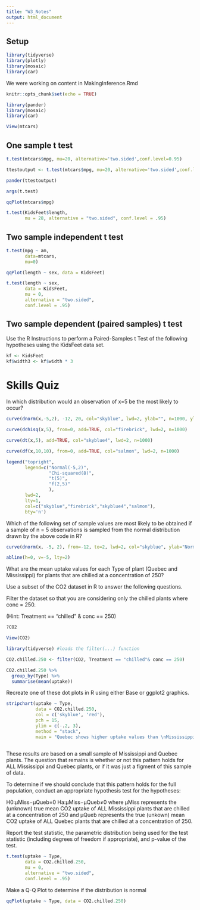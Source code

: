 ```yaml
---
title: "W3_Notes"
output: html_document
---
```

## Setup

```r
library(tidyverse)
library(plotly)
library(mosaic)
library(car)
```
We were working on content in MakingInference.Rmd

```r
knitr::opts_chunk$set(echo = TRUE)
```


```r
library(pander)
library(mosaic)
library(car)
```

```r
View(mtcars)
```

## One sample t test
```r
t.test(mtcars$mpg, mu=20, alternative='two.sided',conf.level=0.95)

ttestoutput <- t.test(mtcars$mpg, mu=20, alternative='two.sided',conf.level=0.95)

pander(ttestoutput)

args(t.test)

qqPlot(mtcars$mpg)
```
```r
t.test(KidsFeet$length, 
       mu = 28, alternative = "two.sided", conf.level = .95)
```

## Two sample independent t test
```r
t.test(mpg ~ am, 
       data=mtcars, 
       mu=0)
```

```r
qqPlot(length ~ sex, data = KidsFeet)

t.test(length ~ sex, 
       data = KidsFeet,
       mu = 0, 
       alternative = "two.sided",
       conf.level = .95)
```


## Two sample dependent (paired samples) t test

Use the R Instructions to perform a Paired-Samples t Test of the following hypotheses using the KidsFeet data set.


```r
kf <- KidsFeet
kf$width3 <- kf$width * 3

```



# Skills Quiz

In which distribution would an observation of x=5 be the most likely to occur?

```r
curve(dnorm(x,-5,2), -12, 20, col="skyblue", lwd=2, ylab="", n=1000, ylim=c(0,.81))

curve(dchisq(x,5), from=0, add=TRUE, col="firebrick", lwd=2, n=1000)

curve(dt(x,5), add=TRUE, col="skyblue4", lwd=2, n=1000)

curve(df(x,10,10), from=0, add=TRUE, col="salmon", lwd=2, n=1000)

legend("topright",
       legend=c("Normal(-5,2)",
                "Chi-squared(8)",
                "t(5)",
                "f(2,5)"
                ),
       lwd=2,
       lty=1,
       col=c("skyblue","firebrick","skyblue4","salmon"),
       bty='n')

```
Which of the following set of sample values are most likely to be obtained if a sample of n = 5 observations is sampled from the normal distribution drawn by the above code in R?

```r
curve(dnorm(x, -5, 2), from=-12, to=2, lwd=2, col="skyblue", ylab="Normal Distribution with Mean of -5 and Standard Deviation of 2")

abline(h=0, v=-5, lty=2)
```

What are the mean uptake values for each Type of plant (Quebec and Mississippi) for plants that are chilled at a concentration of 250?

Use a subset of the CO2 dataset in R to answer the following questions.

Filter the dataset so that you are considering only the chilled plants where conc = 250.

(Hint: Treatment == "chilled" & conc == 250)

```r
?CO2

View(CO2)

library(tidyverse) #loads the filter(...) function

CO2.chilled.250 <- filter(CO2, Treatment == "chilled"& conc == 250)

CO2.chilled.250 %>% 
  group_by(Type) %>% 
  summarise(mean(uptake))
```

Recreate one of these dot plots in R using either Base or ggplot2 graphics.

```r
stripchart(uptake ~ Type,
           data = CO2.chilled.250,
           col = c('skyblue', 'red'),
           pch = 15,
           ylim = c(-.2, 3),
           method = "stack",
           main = "Quebec shows higher uptake values than \nMississippi when plants are chilled at an ambient CO2 of 250")
           
```

These results are based on a small sample of Mississippi and Quebec plants. The question that remains is whether or not this pattern holds for ALL Mississippi and Quebec plants, or if it was just a figment of this sample of data.

 

To determine if we should conclude that this pattern holds for the full population, conduct an appropriate hypothesis test for the hypotheses:

H0:μMiss−μQueb=0
Ha:μMiss−μQueb≠0
where μMiss represents the (unknown) true mean CO2 uptake of ALL Mississippi plants that are chilled at a concentration of 250 and μQueb represents the true (unkown) mean CO2 uptake of ALL Quebec plants that are chilled at a concentration of 250.

Report the test statistic, the parametric distribution being used for the test statistic (including degrees of freedom if appropriate), and p-value of the test.

```r
t.test(uptake ~ Type, 
       data = CO2.chilled.250,
       mu = 0,
       alternative = "two.sided",
       conf.level = .95)
```

Make a Q-Q Plot to determine if the distribution is normal 

```r
qqPlot(uptake ~ Type, data = CO2.chilled.250)
```

